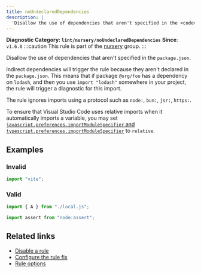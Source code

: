 ```yaml
---
title: noUndeclaredDependencies
description: |
  'Disallow the use of dependencies that aren't specified in the <code>package.json</code>.'
---
```


**Diagnostic Category: `lint/nursery/noUndeclaredDependencies`**
<Tabs>
<TabItem label="JavaScript (and super languages)" icon="seti:javascript">
**Since**: `v1.6.0`
:::caution
This rule is part of the [nursery](/linter/rules/#nursery) group.
:::

Disallow the use of dependencies that aren't specified in the `package.json`.

Indirect dependencies will trigger the rule because they aren't declared in the `package.json`. This means that if package `@org/foo` has a dependency on `lodash`, and then you use
`import "lodash"` somewhere in your project, the rule will trigger a diagnostic for this import.

The rule ignores imports using a protocol such as `node:`, `bun:`, `jsr:`, `https:`.

To ensure that Visual Studio Code uses relative imports when it automatically imports a variable,
you may set [`javascript.preferences.importModuleSpecifier` and `typescript.preferences.importModuleSpecifier`](https://code.visualstudio.com/docs/getstarted/settings) to `relative`.

## Examples

### Invalid

```js
import "vite";
```

### Valid

```js
import { A } from "./local.js";
```

```js
import assert from "node:assert";
```

## Related links

- [Disable a rule](/linter/#disable-a-lint-rule)
- [Configure the rule fix](/linter#configure-the-rule-fix)
- [Rule options](/linter/#rule-options)

</TabItem>
</Tabs>

